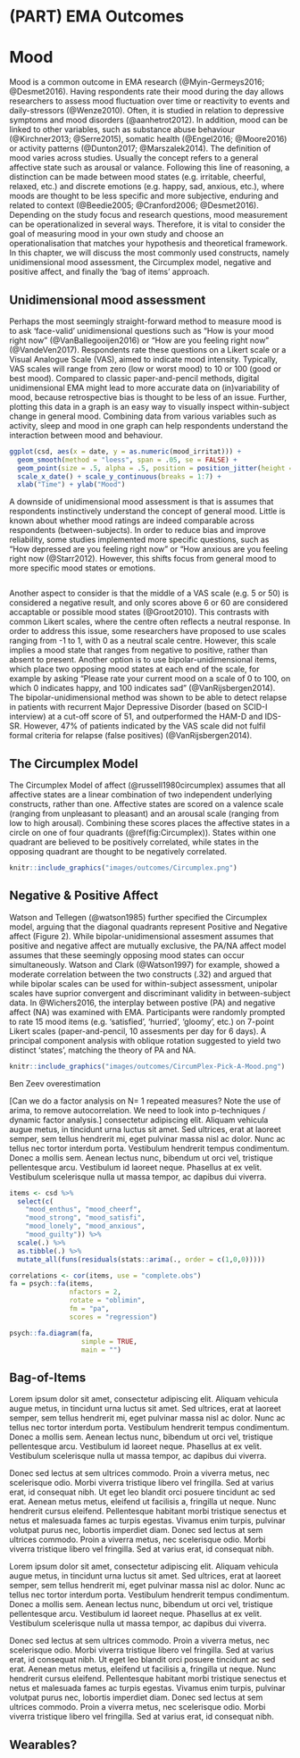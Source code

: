 # (PART) EMA Outcomes {-}

# Mood {#mood}
\index{Mood}
Mood is a common outcome in EMA research (@Myin-Germeys2016; @Desmet2016). Having respondents rate their mood during the day allows researchers to assess mood fluctuation over time or reactivity to events and daily-stressors (@Wenze2010). Often, it is studied in relation to depressive symptoms and mood disorders (@aanhetrot2012). In addition, mood can be linked to other variables, such as substance abuse behaviour (@Kirchner2013; @Serre2015), somatic health (@Engel2016; @Moore2016) or activity patterns (@Dunton2017; @Marszalek2014). 
The definition of mood varies across studies. Usually the concept refers to a general affective state such as arousal or valance. Following this line of reasoning, a distinction can be made between mood states (e.g. irritable, cheerful, relaxed, etc.) and discrete emotions (e.g. happy, sad, anxious, etc.), where moods are thought to be less specific and more subjective, enduring and related to context (@Beedie2005; @Cranford2006; @Desmet2016). 
Depending on the study focus and research questions, mood measurement can be operationalized in several ways. Therefore, it is vital to consider the goal of measuring mood in your own study and choose an operationalisation that matches your hypothesis and theoretical framework. In this chapter, we will discuss the most commonly used constructs, namely unidimensional mood assessment, the Circumplex model, negative and positive affect, and finally the 'bag of items' approach. 

## Unidimensional mood assessment
\index{Unidimensional mood assessment}
Perhaps the most seemingly straight-forward method to measure mood is to ask 'face-valid' unidimensional questions such as "How is your mood right now" (@VanBallegooijen2016) or "How are you feeling right now" (@VandeVen2017). Respondents rate these questions on a Likert scale or a Visual Analogue Scale (VAS), aimed to indicate mood intensity. Typically, VAS scales will range from zero (low or worst mood) to 10 or 100 (good or best mood). 
Compared to classic paper-and-pencil methods, digital unidimensional EMA might lead to more accurate data on (in)variability of mood, because retrospective bias is thought to be less of an issue. Further, plotting this data in a graph is an easy way to visually inspect within-subject change in general mood. Combining data from various variables such as activity, sleep and mood in one graph can help respondents understand the interaction between mood and behaviour. 

```r
ggplot(csd, aes(x = date, y = as.numeric(mood_irritat))) +
  geom_smooth(method = "loess", span = .05, se = FALSE) + 
  geom_point(size = .5, alpha = .5, position = position_jitter(height = .1)) + 
  scale_x_date() + scale_y_continuous(breaks = 1:7) + 
  xlab("Time") + ylab("Mood")
```  

A downside of unidimensional mood assessment is that is assumes that respondents instinctively understand the concept of general mood. Little is known about whether mood ratings are indeed comparable across respondents (between-subjects). In order to reduce bias and improve reliability, some studies implemented more specific questions, such as "How depressed are you feeling right now" or "How anxious are you feeling right now (@Starr2012). However, this shifts focus from general mood to more specific mood states or emotions.

```Correlation
```

Another aspect to consider is that the middle of a VAS scale (e.g. 5 or 50) is considered a negative result, and only scores above 6 or 60 are considered accaptable or possible mood states (@Groot2010). This contrasts with common Likert scales, where the centre often reflects a neutral response.
In order to address this issue, some researchers have proposed to use scales ranging from -1 to 1, with 0 as a neutral scale centre. However, this scale implies a mood state that ranges from negative to positive, rather than absent to present. 
Another option is to use bipolar-unidimensional items, which place two opposing mood states at each end of the scale, for example by asking "Please rate your current mood on a scale of 0 to 100, on which 0 indicates happy, and 100 indicates sad" (@VanRijsbergen2014). The bipolar-unidimensional method was shown to be able to detect relapse in patients with recurrent Major Depressive Disorder (based on SCID-I interview) at a cut-off score of 51, and outperformed the HAM-D and IDS-SR. However, 47% of patients indicated by the VAS scale did not fulfil formal criteria for relapse (false positives) (@VanRijsbergen2014). 

## The Circumplex Model
\index{Circumplex model}
The Circumplex Model of affect (@russell1980circumplex) assumes that all affective states are a linear combination of two independent underlying constructs, rather than one. Affective states are scored on a valence scale (ranging from unpleasant to pleasant) and an arousal scale (ranging from low to high arousal). Combining these scores places the affective states in a circle on one of four quadrants (\@ref(fig:Circumplex)). States within one quadrant are believed to be positively correlated, while states in the opposing quadrant are thought to be negatively correlated.  


```r
knitr::include_graphics("images/outcomes/Circumplex.png")
```

## Negative & Positive Affect
\index{Negative Affect} \index{Positive Affect}
Watson and Tellegen (@watson1985) further specified the Circumplex model, arguing that the diagonal quadrants represent Positive and Negative affect (Figure 2). 
While bipolar-unidimensional assesment assumes that positive and negative affect are mutually exclusive, the PA/NA affect model assumes that these seemingly opposing mood states can occur simultaneously. Watson and Clark (@Watson1997) for example, showed a moderate correlation between the two constructs (.32) and argued that while bipolar scales can be used for within-subject assessment, unipolar scales have suprior convergent and discriminant validity in between-subject data. In @Wichers2016, the interplay between postive (PA) and negative affect (NA) was examined with EMA. Participants were randomly prompted to rate 15 mood items (e.g. ‘satisfied’, ‘hurried’, 'gloomy', etc.) on 7-point Likert scales (paper-and-pencil, 10 assesments per day for 6 days). A principal component analysis with oblique rotation suggested to yield two distinct 'states', matching the theory of PA and NA.

```r
knitr::include_graphics("images/outcomes/CircumPlex-Pick-A-Mood.png")
```

Ben Zeev overestimation 

[Can we do a factor analysis on N= 1 repeated measures? Note the use of
arima, to remove autocorrelation. We need to look into p-techniques / dynamic
factor analysis.] consectetur adipiscing elit. Aliquam vehicula augue metus,
in tincidunt urna luctus sit amet. Sed ultrices, erat at laoreet semper, sem
tellus hendrerit mi, eget pulvinar massa nisl ac dolor. Nunc ac tellus nec
tortor interdum porta. Vestibulum hendrerit tempus condimentum. Donec a mollis
sem. Aenean lectus nunc, bibendum ut orci vel, tristique pellentesque arcu.
Vestibulum id laoreet neque. Phasellus at ex velit. Vestibulum scelerisque nulla
ut massa tempor, ac dapibus dui viverra.

```r
items <- csd %>%
  select(c(
    "mood_enthus", "mood_cheerf",
    "mood_strong", "mood_satisfi",
    "mood_lonely", "mood_anxious",
    "mood_guilty")) %>%
  scale(.) %>%
  as.tibble(.) %>%
  mutate_all(funs(residuals(stats::arima(., order = c(1,0,0)))))

correlations <- cor(items, use = "complete.obs")
fa = psych::fa(items,
               nfactors = 2,
               rotate = "oblimin",
               fm = "pa",
               scores = "regression")

psych::fa.diagram(fa, 
                  simple = TRUE, 
                  main = "")
```


## Bag-of-Items

Lorem ipsum dolor sit amet, consectetur adipiscing elit. Aliquam vehicula augue
metus, in tincidunt urna luctus sit amet. Sed ultrices, erat at laoreet semper,
sem tellus hendrerit mi, eget pulvinar massa nisl ac dolor. Nunc ac tellus nec
tortor interdum porta. Vestibulum hendrerit tempus condimentum. Donec a mollis
sem. Aenean lectus nunc, bibendum ut orci vel, tristique pellentesque arcu.
Vestibulum id laoreet neque. Phasellus at ex velit. Vestibulum scelerisque nulla
ut massa tempor, ac dapibus dui viverra.

Donec sed lectus at sem ultrices commodo. Proin a viverra metus, nec scelerisque
odio. Morbi viverra tristique libero vel fringilla. Sed at varius erat, id
consequat nibh. Ut eget leo blandit orci posuere tincidunt ac sed erat. Aenean
metus metus, eleifend ut facilisis a, fringilla ut neque. Nunc hendrerit
cursus eleifend. Pellentesque habitant morbi tristique senectus et netus et
malesuada fames ac turpis egestas. Vivamus enim turpis, pulvinar volutpat
purus nec, lobortis imperdiet diam. Donec sed lectus at sem ultrices commodo.
Proin a viverra metus, nec scelerisque odio. Morbi viverra tristique libero vel
fringilla. Sed at varius erat, id consequat nibh.


Lorem ipsum dolor sit amet, consectetur adipiscing elit. Aliquam vehicula augue
metus, in tincidunt urna luctus sit amet. Sed ultrices, erat at laoreet semper,
sem tellus hendrerit mi, eget pulvinar massa nisl ac dolor. Nunc ac tellus nec
tortor interdum porta. Vestibulum hendrerit tempus condimentum. Donec a mollis
sem. Aenean lectus nunc, bibendum ut orci vel, tristique pellentesque arcu.
Vestibulum id laoreet neque. Phasellus at ex velit. Vestibulum scelerisque nulla
ut massa tempor, ac dapibus dui viverra.

Donec sed lectus at sem ultrices commodo. Proin a viverra metus, nec scelerisque
odio. Morbi viverra tristique libero vel fringilla. Sed at varius erat, id
consequat nibh. Ut eget leo blandit orci posuere tincidunt ac sed erat. Aenean
metus metus, eleifend ut facilisis a, fringilla ut neque. Nunc hendrerit
cursus eleifend. Pellentesque habitant morbi tristique senectus et netus et
malesuada fames ac turpis egestas. Vivamus enim turpis, pulvinar volutpat
purus nec, lobortis imperdiet diam. Donec sed lectus at sem ultrices commodo.
Proin a viverra metus, nec scelerisque odio. Morbi viverra tristique libero vel
fringilla. Sed at varius erat, id consequat nibh.

## Wearables?
